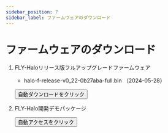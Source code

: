```yaml
---
sidebar_position: 7
sidebar_label: ファームウェアのダウンロード
---
```






# ファームウェアのダウンロード

1. FLY-Haloリリース版フルアップグレードファームウェア

    * halo-f-release-v0_22-0b27aba-full.bin （2024-05-28） 


    <Button variant="contained" disableElevation href="https://cdn.mellow.klipper.cn/firmware/halo-f-release-v0_22-0b27aba-full.bin">自動ダウンロードをクリック</Button>

2. FLY-Halo開発デモパッケージ

    <Button variant="contained" disableElevation href="https://github.com/Mellow-3D/FLY-Halo">自動アクセスをクリック</Button>